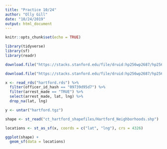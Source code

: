 ```yaml
---
title: "Practice 10/24"
author: "Olly Gill"
date: "10/24/2019"
output: html_document
---
```


```r
knitr::opts_chunk$set(echo = TRUE)

library(tidyverse)
library(sf)
library(readr)
```

```r
download.file("https://stacks.stanford.edu/file/druid:hp256wp2687/hp256wp2687_ct_hartford_shapefiles_2019_08_13.tgz", destfile = "hartford.tgz")

download.file("https://stacks.stanford.edu/file/druid:hp256wp2687/hp256wp2687_ct_hartford_2019_08_13.rds", destfile = "hartford.rds")

```

```r
x <- read_rds("hartford.rds") %>%
  filter(officer_id_hash == "09739d95d7") %>%
  filter(arrest_made == "TRUE") %>%
  select(arrest_made, lat, lng) %>%
  drop_na(lat, lng)

y <- untar("hartford.tgz")

shape <- st_read("ct_hartford_shapefiles/Hartford_Neighborhoods.shp")

```

```r
locations <- st_as_sf(x, coords = c("lat", "lng"), crs = 4326)

ggplot(shape) +
  geom_sf(data = locations)
```


